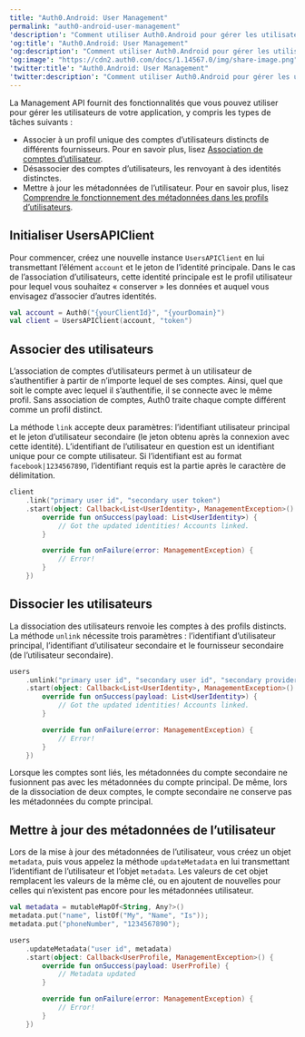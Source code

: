 ```yaml
---
title: "Auth0.Android: User Management"
permalink: "auth0-android-user-management"
'description': "Comment utiliser Auth0.Android pour gérer les utilisateurs"
'og:title': "Auth0.Android: User Management"
'og:description': "Comment utiliser Auth0.Android pour gérer les utilisateurs"
'og:image': "https://cdn2.auth0.com/docs/1.14567.0/img/share-image.png"
'twitter:title': "Auth0.Android: User Management"
'twitter:description': "Comment utiliser Auth0.Android pour gérer les utilisateurs"
---
```


La <Tooltip href="/docs/fr-ca/glossary?term=management-api" tip="Management API
Un produit permettant aux clients d’effectuer des tâches administratives." cta="Voir le glossaire">Management API</Tooltip> fournit des fonctionnalités que vous pouvez utiliser pour gérer les utilisateurs de votre application, y compris les types de tâches suivants :

* Associer à un profil unique des comptes d’utilisateurs distincts de différents fournisseurs. Pour en savoir plus, lisez [Association de comptes d’utilisateur](/docs/fr-ca/manage-users/user-accounts/user-account-linking).
* Désassocier des comptes d’utilisateurs, les renvoyant à des identités distinctes.
* Mettre à jour les métadonnées de l’utilisateur. Pour en savoir plus, lisez [Comprendre le fonctionnement des métadonnées dans les profils d’utilisateurs](/docs/fr-ca/manage-users/user-accounts/metadata).

## Initialiser UsersAPIClient

Pour commencer, créez une nouvelle instance `UsersAPIClient` en lui transmettant l’élément `account` et le jeton de l’identité principale. Dans le cas de l’association d’utilisateurs, cette identité principale est le profil utilisateur pour lequel vous souhaitez « conserver » les données et auquel vous envisagez d’associer d’autres identités.

```kotlin lines
val account = Auth0("{yourClientId}", "{yourDomain}")
val client = UsersAPIClient(account, "token")
```

## Associer des utilisateurs

L’association de comptes d’utilisateurs permet à un utilisateur de s’authentifier à partir de n’importe lequel de ses comptes. Ainsi, quel que soit le compte avec lequel il s’authentifie, il se connecte avec le même profil. Sans association de comptes, Auth0 traite chaque compte différent comme un profil distinct.

La méthode `link` accepte deux paramètres: l’identifiant utilisateur principal et le jeton d’utilisateur secondaire (le jeton obtenu après la connexion avec cette identité). L’identifiant de l’utilisateur en question est un identifiant unique pour ce compte utilisateur. Si l’identifiant est au format `facebook|1234567890`, l’identifiant requis est la partie après le caractère de délimitation.

```kotlin lines
client
    .link("primary user id", "secondary user token")
    .start(object: Callback<List<UserIdentity>, ManagementException>() {
        override fun onSuccess(payload: List<UserIdentity>) {
            // Got the updated identities! Accounts linked.
        }

        override fun onFailure(error: ManagementException) {
            // Error!
        }
    })
```

## Dissocier les utilisateurs

La dissociation des utilisateurs renvoie les comptes à des profils distincts. La méthode `unlink` nécessite trois paramètres : l’identifiant d’utilisateur principal, l’identifiant d’utilisateur secondaire et le fournisseur secondaire (de l’utilisateur secondaire).

```kotlin lines
users
    .unlink("primary user id", "secondary user id", "secondary provider")
    .start(object: Callback<List<UserIdentity>, ManagementException>() {
        override fun onSuccess(payload: List<UserIdentity>) {
            // Got the updated identities! Accounts linked.
        }

        override fun onFailure(error: ManagementException) {
            // Error!
        }
    })
```

Lorsque les comptes sont liés, les métadonnées du compte secondaire ne fusionnent pas avec les métadonnées du compte principal. De même, lors de la dissociation de deux comptes, le compte secondaire ne conserve pas les métadonnées du compte principal.

## Mettre à jour des métadonnées de l’utilisateur

Lors de la mise à jour des métadonnées de l’utilisateur, vous créez un objet `metadata`, puis vous appelez la méthode `updateMetadata` en lui transmettant l’identifiant de l’utilisateur et l’objet `metadata`. Les valeurs de cet objet remplacent les valeurs de la même clé, ou en ajoutent de nouvelles pour celles qui n’existent pas encore pour les métadonnées utilisateur.

```kotlin lines
val metadata = mutableMapOf<String, Any?>()
metadata.put("name", listOf("My", "Name", "Is"));
metadata.put("phoneNumber", "1234567890");

users
    .updateMetadata("user id", metadata)
    .start(object: Callback<UserProfile, ManagementException>() {
        override fun onSuccess(payload: UserProfile) {
            // Metadata updated
        }

        override fun onFailure(error: ManagementException) {
            // Error!
        }
    })
```


